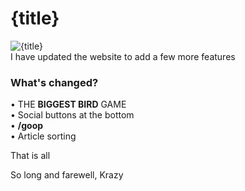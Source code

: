 
<ArticleHead title={title} date={date} description={description} thumbnailUrl={thumbnailUrl} />

# {title}

<img src={thumbnailUrl} alt={title} />

<div>
  I have updated the website to add a few more features
</div>

### What's changed?


• THE **BIGGEST BIRD** GAME<br />
• Social buttons at the bottom<br />
• __/goop__<br />
• Article sorting<br />

That is all

So long and farewell, Krazy